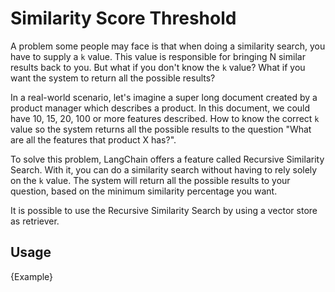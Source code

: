 # Similarity Score Threshold

A problem some people may face is that when doing a similarity search, you have to supply a `k` value. This value is responsible for bringing N similar results back to you. But what if you don't know the `k` value? What if you want the system to return all the possible results?

In a real-world scenario, let's imagine a super long document created by a product manager which describes a product. In this document, we could have 10, 15, 20, 100 or more features described. How to know the correct `k` value so the system returns all the possible results to the question "What are all the features that product X has?".

To solve this problem, LangChain offers a feature called Recursive Similarity Search. With it, you can do a similarity search without having to rely solely on the `k` value. The system will return all the possible results to your question, based on the minimum similarity percentage you want.

It is possible to use the Recursive Similarity Search by using a vector store as retriever.

## Usage


<CodeBlock language="typescript">{Example}</CodeBlock>
